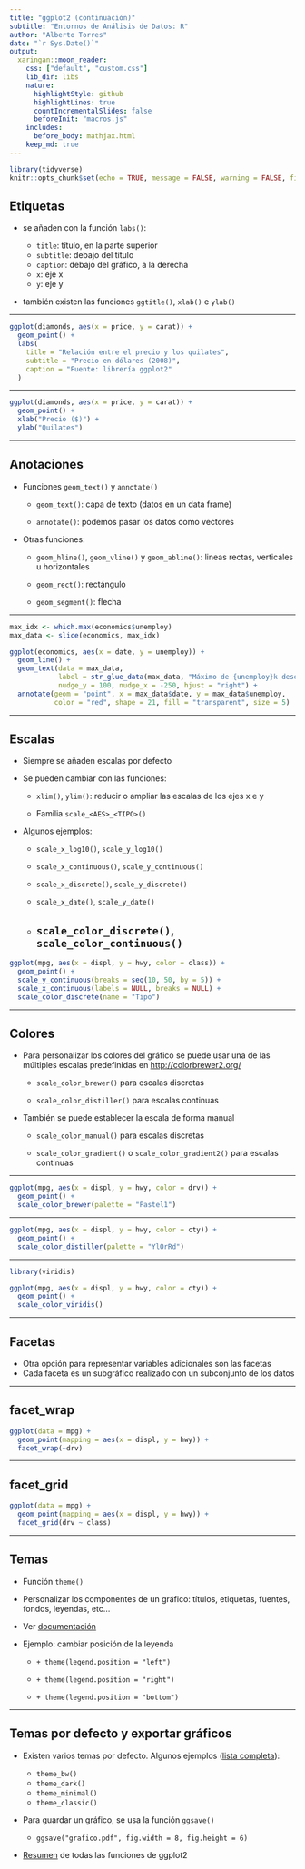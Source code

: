 ```yaml
---
title: "ggplot2 (continuación)"
subtitle: "Entornos de Análisis de Datos: R"
author: "Alberto Torres"
date: "`r Sys.Date()`"
output:
  xaringan::moon_reader:
    css: ["default", "custom.css"]
    lib_dir: libs
    nature:
      highlightStyle: github
      highlightLines: true
      countIncrementalSlides: false
      beforeInit: "macros.js"
    includes:
      before_body: mathjax.html
    keep_md: true
---
```


```r
library(tidyverse)
knitr::opts_chunk$set(echo = TRUE, message = FALSE, warning = FALSE, fig.width = 8, fig.height = 6, collapse = TRUE)
```


## Etiquetas

* se añaden con la función `labs()`:

  - `title`: título, en la parte superior
  - `subtitle`: debajo del título
  - `caption`: debajo del gráfico, a la derecha
  - `x`: eje x
  - `y`: eje y
  
* también existen las funciones `ggtitle()`, `xlab()` e `ylab()`

---

```r
ggplot(diamonds, aes(x = price, y = carat)) + 
  geom_point() + 
  labs(
    title = "Relación entre el precio y los quilates",
    subtitle = "Precio en dólares (2008)",
    caption = "Fuente: librería ggplot2"
  )
```

---

```r
ggplot(diamonds, aes(x = price, y = carat)) + 
  geom_point() + 
  xlab("Precio ($)") +
  ylab("Quilates")
```

---

## Anotaciones

* Funciones `geom_text()` y `annotate()`

  - `geom_text()`: capa de texto (datos en un data frame)

  - `annotate()`: podemos pasar los datos como vectores

* Otras funciones:

  - `geom_hline()`, `geom_vline()` y `geom_abline()`: lineas rectas, verticales u horizontales
  
  - `geom_rect()`: rectángulo
  
  - `geom_segment()`: flecha

---

```r
max_idx <- which.max(economics$unemploy)
max_data <- slice(economics, max_idx)

ggplot(economics, aes(x = date, y = unemploy)) + 
  geom_line() +
  geom_text(data = max_data, 
            label = str_glue_data(max_data, "Máximo de {unemploy}k desempleados el {date}"), 
            nudge_y = 100, nudge_x = -250, hjust = "right") +
  annotate(geom = "point", x = max_data$date, y = max_data$unemploy, 
           color = "red", shape = 21, fill = "transparent", size = 5)
```

---

## Escalas

 * Siempre se añaden escalas por defecto

 * Se pueden cambiar con las funciones:

    - `xlim()`, `ylim()`: reducir o ampliar las escalas de los ejes x e y
    
    - Familia `scale_<AES>_<TIPO>()`
    
 * Algunos ejemplos:
 
    - `scale_x_log10()`, `scale_y_log10()`
    
    - `scale_x_continuous()`, `scale_y_continuous()`
    
    - `scale_x_discrete()`, `scale_y_discrete()`
    
    - `scale_x_date()`, `scale_y_date()`
    
    - `scale_color_discrete()`, `scale_color_continuous()`
---

```r
ggplot(mpg, aes(x = displ, y = hwy, color = class)) + 
  geom_point() + 
  scale_y_continuous(breaks = seq(10, 50, by = 5)) + 
  scale_x_continuous(labels = NULL, breaks = NULL) + 
  scale_color_discrete(name = "Tipo")
```


---

## Colores

* Para personalizar los colores del gráfico se puede usar una de las múltiples escalas predefinidas en [http://colorbrewer2.org/](http://colorbrewer2.org/)

   - `scale_color_brewer()` para escalas discretas
   
   - `scale_color_distiller()` para escalas continuas
   
* También se puede establecer la escala de forma manual

   - `scale_color_manual()` para escalas discretas
   
   - `scale_color_gradient()` o `scale_color_gradient2()` para escalas continuas


---

```r
ggplot(mpg, aes(x = displ, y = hwy, color = drv)) + 
  geom_point() + 
  scale_color_brewer(palette = "Pastel1")
```

---

```r
ggplot(mpg, aes(x = displ, y = hwy, color = cty)) + 
  geom_point() + 
  scale_color_distiller(palette = "YlOrRd")
```

---

```r
library(viridis)

ggplot(mpg, aes(x = displ, y = hwy, color = cty)) + 
  geom_point() + 
  scale_color_viridis()
```

---

## Facetas

- Otra opción para representar variables adicionales son las facetas
- Cada faceta es un subgráfico realizado con un subconjunto de los datos

---

## facet_wrap

```r
ggplot(data = mpg) + 
  geom_point(mapping = aes(x = displ, y = hwy)) +
  facet_wrap(~drv)
```

---


## facet_grid

```r
ggplot(data = mpg) + 
  geom_point(mapping = aes(x = displ, y = hwy)) +
  facet_grid(drv ~ class)
```

---

## Temas

* Función `theme()`

* Personalizar los componentes de un gráfico: títulos, etiquetas, fuentes, fondos, leyendas, etc...

* Ver [documentación](https://ggplot2.tidyverse.org/reference/theme.html)

* Ejemplo: cambiar posición de la leyenda

    - `+ theme(legend.position = "left")`
    
    - `+ theme(legend.position = "right")`
    
    - `+ theme(legend.position = "bottom")`

---

## Temas por defecto y exportar gráficos

* Existen varios temas por defecto. Algunos ejemplos ([lista completa](https://ggplot2.tidyverse.org/reference/ggtheme.html)):

  * `theme_bw()`
  * `theme_dark()`
  * `theme_minimal()`
  * `theme_classic()`
  
  
* Para guardar un gráfico, se usa la función `ggsave()`

  * `ggsave("grafico.pdf", fig.width = 8, fig.height = 6)`


* [Resumen](https://ggplot2.tidyverse.org/reference/) de todas las funciones de ggplot2

